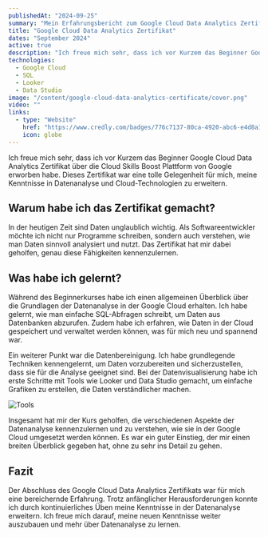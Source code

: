```yaml
---
publishedAt: "2024-09-25"
summary: "Mein Erfahrungsbericht zum Google Cloud Data Analytics Zertifikat und die erworbenen Kenntnisse in SQL, Datenbereinigung und Datenvisualisierung"
title: "Google Cloud Data Analytics Zertifikat"
dates: "September 2024"
active: true
description: "Ich freue mich sehr, dass ich vor Kurzem das Beginner Google Cloud Data Analytics Zertifikat über die [Cloud Skills Boost](https://www.cloudskillsboost.google/) Plattform von Google erworben habe. Dieses Zertifikat war eine tolle Gelegenheit für mich, meine Kenntnisse in Datenanalyse und Cloud-Technologien zu erweitern."
technologies:
  - Google Cloud
  - SQL
  - Looker
  - Data Studio
image: "/content/google-cloud-data-analytics-certificate/cover.png"
video: ""
links:
  - type: "Website"
    href: "https://www.credly.com/badges/776c7137-80ca-4920-abc6-e4d8a1d12dff/public_url"
    icon: globe
---
```


Ich freue mich sehr, dass ich vor Kurzem das Beginner Google Cloud Data Analytics Zertifikat über die Cloud Skills Boost Plattform von Google erworben habe. Dieses Zertifikat war eine tolle Gelegenheit für mich, meine Kenntnisse in Datenanalyse und Cloud-Technologien zu erweitern.

## Warum habe ich das Zertifikat gemacht?

In der heutigen Zeit sind Daten unglaublich wichtig. Als Softwareentwickler möchte ich nicht nur Programme schreiben, sondern auch verstehen, wie man Daten sinnvoll analysiert und nutzt. Das Zertifikat hat mir dabei geholfen, genau diese Fähigkeiten kennenzulernen.

## Was habe ich gelernt?

Während des Beginnerkurses habe ich einen allgemeinen Überblick über die Grundlagen der Datenanalyse in der Google Cloud erhalten. Ich habe gelernt, wie man einfache SQL-Abfragen schreibt, um Daten aus Datenbanken abzurufen. Zudem habe ich erfahren, wie Daten in der Cloud gespeichert und verwaltet werden können, was für mich neu und spannend war.

Ein weiterer Punkt war die Datenbereinigung. Ich habe grundlegende Techniken kennengelernt, um Daten vorzubereiten und sicherzustellen, dass sie für die Analyse geeignet sind. Bei der Datenvisualisierung habe ich erste Schritte mit Tools wie Looker und Data Studio gemacht, um einfache Grafiken zu erstellen, die Daten verständlicher machen.

![Tools](/content/google-cloud-data-analytics-certificate/tools.png)

Insgesamt hat mir der Kurs geholfen, die verschiedenen Aspekte der Datenanalyse kennenzulernen und zu verstehen, wie sie in der Google Cloud umgesetzt werden können. Es war ein guter Einstieg, der mir einen breiten Überblick gegeben hat, ohne zu sehr ins Detail zu gehen.

## Fazit

Der Abschluss des Google Cloud Data Analytics Zertifikats war für mich eine bereichernde Erfahrung. Trotz anfänglicher Herausforderungen konnte ich durch kontinuierliches Üben meine Kenntnisse in der Datenanalyse erweitern. Ich freue mich darauf, meine neuen Kenntnisse weiter auszubauen und mehr über Datenanalyse zu lernen.
